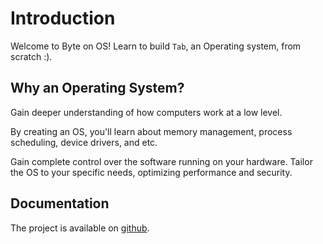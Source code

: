 # Introduction
 
Welcome to Byte on OS! Learn to build `Tab`, an Operating system, from scratch :).

## Why an Operating System?

Gain deeper understanding of how computers work at a low level. 

By creating an OS, you'll learn about memory management, process scheduling, device drivers, and etc.

Gain complete control over the software running on your hardware.
Tailor the OS to your specific needs, optimizing performance and security.

## Documentation

The project is available on [github](https://github.com/ppmpreetham/tab-os).
